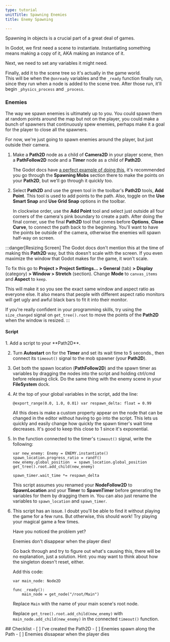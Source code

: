 ```yaml
---
type: tutorial
unitTitle: Spawning Enemies
title: Enemy Spawning

---
```




Spawning in objects is a crucial part of a great deal of games.

In Godot, we first need a scene to instantiate. Instantiating something means making a copy of it, AKA making an instance of it.

Next, we need to set any variables it might need.

Finally, add it to the scene tree so it's actually in the game world.  
This will be when the `@onready` variables and the `_ready` function finally run, since they run when a node is added to the scene tree. After those run, it'll begin `_physics_process` and `_process`.

### Enemies

The way we spawn enemies is ultimately up to you. You could spawn them at random points around the map but not on the player, you could make a bunch of spawners that continuously spew enemies, perhaps make it a goal for the player to close all the spawners.

For now, we're just going to spawn enemies around the player, but just outside their camera.

<Steps>

1. Make a **Path2D** node as a child of **Camera2D** in your player scene, then a **PathFollow2D** node and a **Timer** node as a child of **Path2D**.

    The Godot docs have [a perfect example of doing this](https://docs.godotengine.org/en/stable/getting_started/first_2d_game/05.the_main_game_scene.html#spawning-mobs), it's recommended you go through the **Spawning Mobs** section there to make the points on your **Path2D**, but we'll go through it quickly too.

2. Select **Path2D** and use the green tool in the toolbar's **Path2D** tools, **Add Point**. This tool is used to add points to the path. Also, toggle on the **Use Smart Snap** and **Use Grid Snap** options in the toolbar.

    In clockwise order, use the **Add Point** tool and select just outside all four corners of the camera's pink boundary to create a path. After doing the final corner, use the final **Path2D** tool that comes before **Options**, **Close Curve**, to connect the path back to the beginning. You'll want to have the points be outside of the camera, otherwise the enemies will spawn half-way on screen.

</Steps>

:::danger[Resizing Screen]
The Godot docs don't mention this at the time of making this **Path2D** way, but this doesn't scale with the screen. If you even maximize the window that Godot makes for the game, it won't scale.

To fix this go to **Project > Project Settings... > General** (tab) **> Display** (category) **> Window > Stretch** (section). Change **Mode** to `canvas_items` and **Aspect** to `keep`.

This will make it so you see the exact same window and aspect ratio as everyone else. It also means that people with different aspect ratio monitors will get ugly and awful black bars to fit it into their monitor.

If you're really confident in your programming skills, try using the `size_changed` signal on `get_tree().root` to move the points of the **Path2D** when the window is resized.
:::

#### Script
<Steps>
1. Add a script to your **Path2D**. 

2. Turn **Autostart** on for the **Timer** and set its wait time to 5 seconds., then connect its `timeout()` signal to the mob spawner (your **Path2D**).

3. Get both the spawn location (**PathFollow2D**) and the spawn timer as variables by dragging the nodes into the script and holding ctrl/cmd before releasing click. Do the same thing with the enemy scene in your **FileSystem** dock.

4. At the top of your global variables in the script, add the line:

    ```gdscript
    @export_range(0.0, 1.0, 0.01) var respawn_delta: float = 0.99
    ```

    All this does is make a custom property appear on the node that can be changed in the editor without having to go into the script. This lets us quickly and easily change how quickly the spawn timer's wait time decreases. It's good to keep this close to 1 since it's exponential.

5. In the function connected to the timer's `timeout()` signal, write the following:

    ```gdscript
    var new_enemy: Enemy = ENEMY.instantiate()
    spawn_location.progress_ratio = randf()
    new_enemy.global_position  = spawn_location.global_position
    get_tree().root.add_child(new_enemy)

    spawn_timer.wait_time *= respawn_delta
    ```

    This script assumes you renamed your **NodeFollow2D** to **SpawnLocation** and your **Timer** to **SpawnTimer** before generating the variables for them by dragging them in. You can also just rename the variables to `spawn_location` and `spawn_timer`.

6. This script has an issue. I doubt you'll be able to find it without playing the game for a few runs. But otherwise, this should work! Try playing your magical game a few times.

    Have you noticed the problem yet?

    Enemies don't disappear when the player dies!

    Go back through and try to figure out what's causing this, there will be no explanation, just a solution. Hint: you may want to think about how the singleton doesn't reset, either.

    Add this code:

    ```gdscript
    var main_node: Node2D

    func _ready():
        main_node = get_node("/root/Main")
    ```

    Replace `Main` with the name of your main scene's root node.

    Replace `get_tree().root.add_child(new_enemy)` with `main_node.add_child(new_enemy)` in the connected `timeout()` function.
</Steps>

<Box>
## Checklist
<Checklist>
- [ ] I've created the Path2D
- [ ] Enemies spawn along the Path
- [ ] Enemies dissapear when the player dies
</Checklist>
</Box>